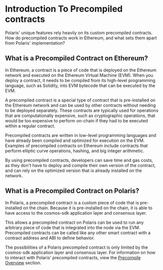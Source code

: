 # Introduction To Precompiled contracts

Polaris' unique features rely heavily on its custom precompiled contracts. 
How do precompiled contracts work in Ethereum, and what sets them apart from Polaris' implementation?

## What is a Precompiled Contract on Ethereum?

In Ethereum, a contract is a piece of code that is deployed on the Ethereum network and executed on the Ethereum Virtual Machine (EVM).
When you deploy a contract, it needs to be compiled from its high-level programming language, such as Solidity, into EVM bytecode that can be executed by the EVM.

A precompiled contract is a special type of contract that is pre-installed on the Ethereum network and can be used by other contracts without needing to be deployed
separately. These contracts are typically used for operations that are computationally expensive, such as cryptographic operations, that would be too expensive to 
perform on-chain if they had to be executed within a regular contract.

Precompiled contracts are written in low-level programming languages and have already been compiled and optimized for execution on the EVM. Examples of precompiled 
contracts on Ethereum include contracts that perform elliptic curve operations, hashing, and big integer arithmetic.

By using precompiled contracts, developers can save time and gas costs, as they don't have to deploy and compile their own version of the contract, and can rely 
on the optimized version that is already installed on the network.

## What is a Precompiled Contract on Polaris?

In Polaris, a precompiled contract is a custom piece of code that is pre-installed on the chain.
Because it is pre-installed on the chain, it is able to have access to the cosmos-sdk application
layer and consensus layer.

This allows a precompiled contract on Polaris can be used to run
any arbitrary piece of code that is integrated into the node via the EVM. Precompiled contracts
can be called like any other smart contract with a contract address and ABI to define behavior.


The possibilities of a Polaris precompiled contract is only limited by the cosmos-sdk application layer and consensus layer.
For information on how to interact with Polaris' precompiled contracts, view the [Precompile Overview](../precompile-overview) section.

